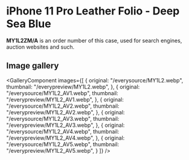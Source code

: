 
# iPhone 11 Pro Leather Folio - Deep Sea Blue

<Callout type='info' emoji='👉🏻'>**MY1L2ZM/A** is an order number of this case, used for search engines, auction websites and such.</Callout>

## Image gallery

<GalleryComponent
    images={[
      {
        original: "/everysource/MY1L2.webp",
        thumbnail: "/everypreview/MY1L2.webp",
      },
      {
        original: "/everysource/MY1L2_AV1.webp",
        thumbnail: "/everypreview/MY1L2_AV1.webp",
      },
      {
        original: "/everysource/MY1L2_AV2.webp",
        thumbnail: "/everypreview/MY1L2_AV2.webp",
      },
      {
        original: "/everysource/MY1L2_AV3.webp",
        thumbnail: "/everypreview/MY1L2_AV3.webp",
      },
      {
        original: "/everysource/MY1L2_AV4.webp",
        thumbnail: "/everypreview/MY1L2_AV4.webp",
      },
      {
        original: "/everysource/MY1L2_AV5.webp",
        thumbnail: "/everypreview/MY1L2_AV5.webp",
      }
    ]}
  />
